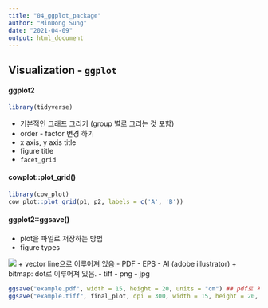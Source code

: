 ```yaml
---
title: "04_ggplot_package"
author: "MinDong Sung"
date: "2021-04-09"
output: html_document
---
```


## Visualization - `ggplot`
#### ggplot2 
```r
library(tidyverse)
```

  * 기본적인 그래프 그리기 (group 별로 그리는 것 포함)
  * order - factor 변경 하기 
  * x axis, y axis title
  * figure title
  * `facet_grid `
  
#### cowplot::plot_grid()
```r
library(cow_plot)
cow_plot::plot_grid(p1, p2, labels = c('A', 'B'))
```

#### ggplot2::ggsave()
* plot을 파일로 저장하는 방법
* figure types 

![](src/vector-vs-bitmap3-1-1.png)
  + vector line으로 이루어져 있음 
    - PDF
    - EPS
    - AI (adobe illustrator)
  + bitmap: dot로 이루어져 있음. 
    - tiff
    - png
    - jpg

```r
ggsave("example.pdf", width = 15, height = 20, units = "cm") ## pdf로 저장
ggsave("example.tiff", final_plot, dpi = 300, width = 15, height = 20, units = "cm") ## tiff로 저장 
```